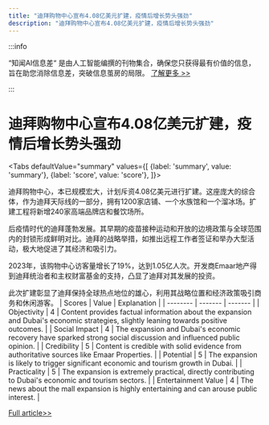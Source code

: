 ```yaml
---
title: "迪拜购物中心宣布4.08亿美元扩建，疫情后增长势头强劲"
description: "迪拜购物中心宣布4.08亿美元扩建，疫情后增长势头强劲"
---
```



:::info

“知闻AI信息差“ 是由人工智能编撰的刊物集合，确保您只获得最有价值的信息，旨在助您消除信息差，突破信息茧房的局限。  [了解更多 >>](/)

:::

# 迪拜购物中心宣布4.08亿美元扩建，疫情后增长势头强劲


<Tabs
	defaultValue="summary"
	values={[
	{label: 'summary', value: 'summary'},
	{label: 'score', value: 'score'},
]}>
<TabItem value="summary">


迪拜购物中心，本已规模宏大，计划斥资4.08亿美元进行扩建。这座庞大的综合体，作为迪拜天际线的一部分，拥有1200家店铺、一个水族馆和一个溜冰场。扩建工程将新增240家高端品牌店和餐饮场所。

后疫情时代的迪拜蓬勃发展。其早期的疫苗接种运动和开放的边境政策与全球范围内的封锁形成鲜明对比。迪拜的战略举措，如推出远程工作者签证和举办大型活动，极大地促进了其经济和吸引力。

2023年，该购物中心访客量增长了19%，达到1.05亿人次。开发商Emaar地产得到迪拜统治者和主权财富基金的支持，凸显了迪拜对其发展的投资。

此次扩建彰显了迪拜保持全球热点地位的雄心，利用其战略位置和经济政策吸引商务和休闲游客。
</TabItem>
<TabItem value="score">
	| Scores     | Value   | Explanation |
	| -------- | ------- | ------- |
	| Objectivity  | 4    | Content provides factual information about the expansion and Dubai's economic strategies, slightly leaning towards positive outcomes.    |
	| Social Impact | 4     | The expansion and Dubai's economic recovery have sparked strong social discussion and influenced public opinion.    |
	| Credibility    | 5    | Content is credible with solid evidence from authoritative sources like Emaar Properties.    |
	| Potential    | 5    | The expansion is likely to trigger significant economic and tourism growth in Dubai.    |
	| Practicality    | 5    | The expansion is extremely practical, directly contributing to Dubai's economic and tourism sectors.    |
	| Entertainment Value    | 4    | The news about the mall expansion is highly entertaining and can arouse public interest.    |
</TabItem>
</Tabs>

[Full article>>](https://www.cnbc.com/2024/06/05/dubai-mall-is-getting-even-bigger-with-a-400-million-expansion.html)
